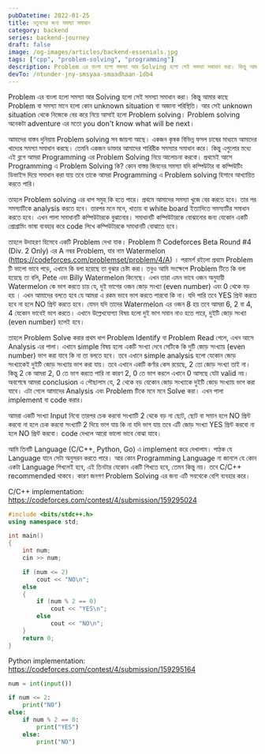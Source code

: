 ```yaml
---
pubDatetime: 2022-01-25
title: নতুনদের জন্য সমস্যা সমাধান
category: backend
series: backend-journey
draft: false
image: /og-images/articles/backend-essenials.jpg
tags: ["cpp", "problem-solving", "programming"]
description: Problem এর বাংলা হলো সমস্যা আর Solving হলো সেই সমস্যা সমাধান করা। কিন্তু আমার কাছে Problem বা সমস্যা মানে হলো কোন unknown situation বা অজানা পরিস্থিতি
devTo: /ntunder-jny-smsyaa-smaadhaan-1db4
---
```


Problem এর বাংলা হলো সমস্যা আর Solving হলো সেই সমস্যা সমাধান করা। কিন্তু আমার কাছে Problem বা সমস্যা মানে হলো কোন unknown situation বা অজানা পরিস্থিতি। আর সেই unknown situation থেকে নিজেকে বের করে নিয়ে আসাই হলো Problem solving। Problem solving অনেকটা adventure এর মতো you don't know what will be next।

আমাদের বাস্তব দুনিয়ায় Problem solving সব জায়গা আছে। একজন কৃষক বিভিন্ন ফসল চাষের মাধ্যমে আমাদের খাদ্যের সমস্যা সমাধান করছে। তেমনি একজন ডাক্তার আমাদের শারিরীক সমস্যার সমাধান করে। কিন্তু এগুলোর মধ্যে এই ব্লগে আমরা Programming এর Problem Solving নিয়ে আলোচনা করবো। প্রথমেই আসে Programming এ Problem Solving কি? কোন বাস্তর জিবনের সমস্যা যদি কম্পিউটার বা কম্পিউটিং ডিভাইস দিয়ে সমাধান করা যায় তবে তাকে আমরা Programming এ Problem solving হিসাবে আখ্যায়িত করতে পারি।

তাহলে Problem solving এর ধাপ সমুহ কি হতে পারে। প্রথমে আমাদের সমস্যা খুজে বের করতে হবে। তার পর সমস্যাটিকে analysis করতে হবে। তারপর মনে মনে, খাতায় বা white board ইত্যাদিতে সমস্যাটির সমাধান করতে হবে। এখন পালা সমাধানটি কম্পিউটারকে বুঝানোর। সমাধানটি কম্পিউটারকে বোঝানোর জন্য যেকোন একটি প্রোগ্রামিং ভাষা ব্যবহার করে code লিখে কম্পিউটারকে সমাধানটি বোঝাতে হবে।

তাহলে উদাহরণ হিসেবে একটি Problem দেখা যাক। Problem টি Codeforces Beta Round #4 (Div. 2 Only) এর A নম্বর Problem, যার নাম Watermelon (https://codeforces.com/problemset/problem/4/A) । পরামর্শ রইলো প্রথমে Problem টি ভালো ভাবে পড়ে, এখানে কি বলা হয়েছে তা বুঝার চেষ্টা করা। তবুও আমি সংক্ষেপে Problem টিতে কি বলা হয়েছে তা বলি, Pete এবং Billy Watermelon কিনেছে। এখন তারা এমন ভাবে ওজন অনুযায়ী Watermelon কে ভাগ করতে চায় যে, দুই ভাগের ওজন জোড় সংখ্যা (even number) এবং 0 থেকে বড় হয় । এখন আমাদের বলতে হবে যে আমরা এ রকম ভাবে ভাগ করতে পারবো কি না। যদি পারি তবে YES প্রিন্ট করতে হবে না হলে NO প্রিন্ট করতে হবে। যেমন যদি তাদের Watermelon এর ওজন 8 হয় তবে আমরা 6, 2 বা 4, 4 যেকোন ভাবেই ভাগ করতে। এখানে উল্লেখযোগ্যা বিষয় হলো দুই ভাগ সমান নাও হতে পারে, দুইটি জোড় সংখ্যা (even number) হলেই হবে।

তাহলে Problem Solve করার প্রথম ধাপ Problem Identify বা Problem Read গেলে, এখন আসে Analysis এর পালা। এখানে simple বিষয় হলো একটি সংখ্যা দেবে সেটিকে কি দুটি জোড় সংখ্যায় (even number) ভাগ করা যাবে কি না তা বলতে হবে। তবে এখানে simple analysis হলো যেকােন জোড় সংখ্যাকেই দুইটি জোড় সংখ্যায় ভাগ করা যায়। তবে এখানে একটি কর্ণার কেস রয়েছে, 2 তো জোড় সংখ্যা তাই না। কিন্তু 2 কে আমরা 2, 0 তে ভাগ করতে পারি না কারণ 2, 0 তে ভাগ করলে এখানে 0 আসছে যেটা valid নয়। অবশেষে আমরা conclusion এ পৌছালাম যে, 2 থেকে বড় যেকোন জোড় সংখ্যাকে দুইটি জোড় সংখ্যায় ভাগ করা যাবে। এটা গেলে আমাদের Analysis এবং Problem টিকে মনে মনে Solve করা। এখন পালা implement বা code করার।

আমরা একটি সংখ্যা Input নিবো তারপর চেক করবো সংখ্যাটি 2 থেকে বড় না ছোট, ছোট বা সমান হলে NO প্রিন্ট করবো না হলে চেক করবো সংখ্যাটি 2 দিয়ে ভাগ যায় কি না যদি ভাগ যায় তবে এটি জোড় সংখ্যা YES প্রিন্ট করবো না হলে NO প্রিন্ট করবো। code দেখলে আরো ভালো ভাবে বোঝা যাবে।

আমি তিনটি Language (‌C/C++, Python, Go) এ implement করে দেখালাম। পাঠক যে Language যানে সেটা অনুসরন করতে পারে। আর কােন Programming Language না জানলে যে কােন একটা Language শিখলেই হবে, এই তিনটার যেকোন একটি শিখতে হবে, তেমন কিন্তু নয়। তবে C/C++ recommended থাকবে। কারণ জনগণ Problem Solving এর জন্য এটি সবথেকে বেশি ব্যবহার করে।

C/C++ implementation: https://codeforces.com/contest/4/submission/159295024

```cpp
#include <bits/stdc++.h>
using namespace std;

int main()
{
	int num;
	cin >> num;

	if (num <= 2)
		cout << "NO\n";
	else
	{
		if (num % 2 == 0)
			cout << "YES\n";
		else
			cout << "NO\n";
	}
	return 0;
}
```

Python implementation: https://codeforces.com/contest/4/submission/159295164

```py
num = int(input())

if num <= 2:
    print("NO")
else:
    if num % 2 == 0:
        print("YES")
    else:
        print("NO")
```
